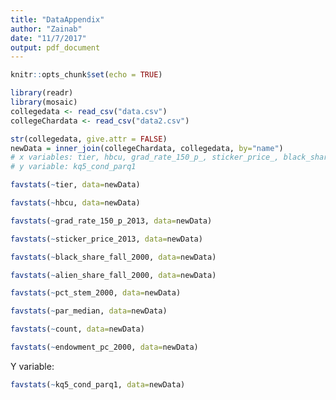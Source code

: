 ```yaml
---
title: "DataAppendix"
author: "Zainab"
date: "11/7/2017"
output: pdf_document
---
```


```r
knitr::opts_chunk$set(echo = TRUE)
```

```r
library(readr)
library(mosaic)
collegedata <- read_csv("data.csv")
collegeChardata <- read_csv("data2.csv")
```

```r
str(collegedata, give.attr = FALSE)
newData = inner_join(collegeChardata, collegedata, by="name")
# x variables: tier, hbcu, grad_rate_150_p_, sticker_price_, black_share_fall, alien_share_fall, pct_stem_2000, par_median, Counts, endowment_pc_
# y variable: kq5_cond_parq1
```


```r
favstats(~tier, data=newData)
```

```r
favstats(~hbcu, data=newData)
```

```r
favstats(~grad_rate_150_p_2013, data=newData)
```

```r
favstats(~sticker_price_2013, data=newData)

```

```r
favstats(~black_share_fall_2000, data=newData)
```

```r
favstats(~alien_share_fall_2000, data=newData)
```


```r
favstats(~pct_stem_2000, data=newData)
```

```r
favstats(~par_median, data=newData)
```


```r
favstats(~count, data=newData)
```

```r
favstats(~endowment_pc_2000, data=newData)
```

Y variable: 
```r
favstats(~kq5_cond_parq1, data=newData)
```

```r

```

